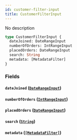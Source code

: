 ```yaml
---
id: customer-filter-input
title: CustomerFilterInput
---
```


No description

```graphql
type CustomerFilterInput {
  dateJoined: DateRangeInput
  numberOfOrders: IntRangeInput
  placedOrders: DateRangeInput
  search: String
  metadata: [MetadataFilter]
}
```

### Fields

#### `dateJoined` ([`DateRangeInput`](/developer/api-reference/inputs/date-range-input))

#### `numberOfOrders` ([`IntRangeInput`](/developer/api-reference/inputs/int-range-input))

#### `placedOrders` ([`DateRangeInput`](/developer/api-reference/inputs/date-range-input))

#### `search` ([`String`](/developer/api-reference/scalars/string))

#### `metadata` ([`[MetadataFilter]`](/developer/api-reference/inputs/metadata-filter))
